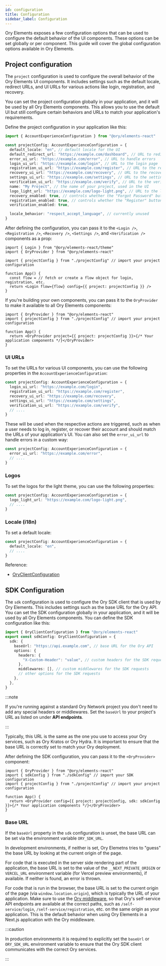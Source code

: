 ```yaml
---
id: configuration
title: Configuration
sidebar_label: Configuration
---
```


Ory Elements exposes a few configuration options that can be used to configure the default behavior of the UI components. These
options can be set globally or per component. This guide will cover the global configuration options available in Ory Elements.

## Project configuration

The `project` configuration is used to configure the overall behavior of the Ory Elements UI components. It includes settings such
as the default locale, redirect URLs, and UI URLs for various actions like login, registration, and recovery.

You can set the project configuration globally in your application, and it will be used by all Ory Elements components. This
allows you to use the default UI but still configure certain behaviors and URLs to match your application's requirements.

Define the project configuration in your application like this:

```ts title="projectConfig.ts"
import { AccountExperienceConfiguration } from "@ory/elements-react"

const projectConfig: AccountExperienceConfiguration = {
  default_locale: "en", // default locale for the UI
  default_redirect_url: "https://example.com/dashboard", // URL to redirect after successful login or registration
  error_ui_url: "https://example.com/error", // URL to handle errors
  login_ui_url: "https://example.com/login", // URL to the login page
  registration_ui_url: "https://example.com/register", // URL to the registration page
  recovery_ui_url: "https://example.com/recovery", // URL to the recovery page
  settings_ui_url: "https://example.com/settings", // URL to the settings page
  verification_ui_url: "https://example.com/verify", // URL to the verification page
  name: "My Project", // the name of your project, used in the UI
  logo_light_url: "https://example.com/logo-light.png", // URL to the light theme logo
  recovery_enabled: true, // controls whether the "Forgot Password" button is shown
  registration_enabled: true, // controls whether the "Register" button in the footer is shown
  verification_enabled: true,

  locale_behavior: "respect_accept_language", // currently unused
}
```

After defining the configuration, you can pass it to the `<Login />`, `<Registration />`, `<Recovery />`, `<Settings />`, and
`<Verification />` components as a prop:

```tsx title="App.tsx"
import { Login } from "@ory/elements-react/theme"
import { OryProvider } from "@ory/elements-react"

import { projectConfig } from "./projectConfig" // import your project configuration

function App() {
  const flow = // fetch or create a flow object for login, registration, etc.
  return <Login flow={flow} config={{ project: projectConfig }} />
}
```

If you're building your own components, you can pass it to the `OryProvider` to make it available to all Ory Elements components:

```tsx title="App.tsx"
import { OryProvider } from "@ory/elements-react"
import { projectConfig } from "./projectConfig" // import your project configuration

function App() {
  return <OryProvider project={{ project: projectConfig }}>{/* Your application components */}</OryProvider>
}
```

### UI URLs

To set the URLs for various UI components, you can use the following properties in the `AccountExperienceConfiguration`:

```typescript title="projectConfig.ts"
const projectConfig: AccountExperienceConfiguration = {
  login_ui_url: "https://example.com/login",
  registration_ui_url: "https://example.com/register",
  recovery_ui_url: "https://example.com/recovery",
  settings_ui_url: "https://example.com/settings",
  verification_ui_url: "https://example.com/verify",
  // ....
}
```

These will be used when the respective actions are triggered, such as when a user needs to log in, register, or recover their
account and should match the URLs of your application's UI. You can also set the `error_ui_url` to handle errors in a custom way:

```typescript title="projectConfig.ts"
const projectConfig: AccountExperienceConfiguration = {
  error_ui_url: "https://example.com/error",
  // ....
}
```

### Logos

To set the logos for the light theme, you can use the following properties:

```typescript title="projectConfig.ts"
const projectConfig: AccountExperienceConfiguration = {
  logo_light_url: "https://example.com/logo-light.png",
  // ....
}
```

### Locale (i18n)

To set a default locale:

```typescript title="projectConfig.ts"
const projectConfig: AccountExperienceConfiguration = {
  default_locale: "en",
  // ....
}
```

Reference:

- [OryClientConfiguration](../reference/@ory/elements-react/core/interfaces/OryClientConfiguration.md)

## SDK Configuration

The `sdk` configuration is used to configure the Ory SDK client that is used by Ory Elements. This includes settings such as the
base URL for the Ory API. You can set the SDK configuration globally in your application, and it will be used by all Ory Elements
components. You can define the SDK configuration like this:

```ts title="sdkConfig.ts"
import { OryClientConfiguration } from "@ory/elements-react"
export const sdkConfig: OryClientConfiguration = {
  sdk: {
    baseUrl: "https://api.example.com", // base URL for the Ory API
    options: {
      headers: {
        "X-Custom-Header": "value", // custom headers for the SDK requests
      },
      middlewares: [], // custom middlewares for the SDK requests
      // other options for the SDK requests
    },
  },
}
```

:::note

If you're running against a standard Ory Network project you don't need to add any special headers or middlewares. Set the
`baseUrl` to your project's URL as listed on <ConsoleLink route="project.settings" /> under **API&nbsp;endpoints**.

:::

Typically, this URL is the same as the one you use to access your Ory services, such as Ory Kratos or Ory Hydra. It is important
to ensure that the base URL is correctly set to match your Ory deployment.

After defining the SDK configuration, you can pass it to the `<OryProvider>` component:

```tsx title="App.tsx"
import { OryProvider } from "@ory/elements-react"
import { sdkConfig } from "./sdkConfig" // import your SDK configuration
import { projectConfig } from "./projectConfig" // import your project configuration

function App() {
  return <OryProvider config={{ project: projectConfig, sdk: sdkConfig }}>{/* Your application components */}</OryProvider>
}
```

### Base URL

If the `baseUrl` property in the `sdk` configuration is unset, the base URL can be set via the environment variable `ORY_SDK_URL`.

In development environments, if neither is set, Ory Elemetns tries to "guess" the base URL by looking at the current origin of the
page.

For code that is executed in the server side rendering part of the application, the base URL is set to the value of the
`__NEXT_PRIVATE_ORIGIN` or `VERCEL_URL` environment variable (for Vercel preview environments), if available. If neither is found,
an error is thrown.

For code that is run in the browser, the base URL is set to the current origin of the page (via `window.location.origin`), which
is typically the URL of your application. Make sure to use the
[Ory middleware](../reference/@ory/nextjs/middleware/functions/createOryMiddleware.md), so that Ory's self-service API endpoints
are available at the correct paths, such as `/self-service/login`, `/self-service/registration`, etc. on the same origin as your
application. This is the default behavior when using Ory Elements in a Next.js application with the Ory middleware.

:::caution

In production environments it is required to explicitly set the `baseUrl` or `ORY_SDK_URL` environment variable to ensure that the
Ory SDK client communicates with the correct Ory services.

:::
